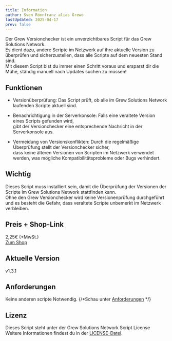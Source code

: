 ```yaml
---
title: Information
author: Sven Rönnfranz alias Grewo
lastUpdated: 2025-04-17
prev: false
---
```


Der Grew Versionchecker ist ein unverzichtbares Script für das Grew Solutions Network.<br/>
Es dient dazu, andere Scripte im Netzwerk auf ihre aktuelle Version zu überprüfen und sicherzustellen, dass alle Scripte auf dem neuesten Stand sind.<br/>
Mit diesem Script bist du immer einen Schritt voraus und ersparst dir die Mühe, ständig manuell nach Updates suchen zu müssen!

## Funktionen
* Versionüberprüfung: Das Script prüft, ob alle im Grew Solutions Network laufenden Scripte aktuell sind.

* Benachrichtigung in der Serverkonsole: Falls eine veraltete Version eines Scripts gefunden wird,<br/>
gibt der Versionchecker eine entsprechende Nachricht in der Serverkonsole aus.

* Vermeidung von Versionskonflikten: Durch die regelmäßige Überprüfung stellt der Versionchecker sicher,<br/>
dass keine älteren Versionen von Scripten im Netzwerk verwendet werden, was mögliche Kompatibilitätsprobleme oder Bugs verhindert.

## Wichtig
Dieses Script muss installiert sein, damit die Überprüfung der Versionen der Scripte im Grew Solutions Network stattfinden kann.<br/>
Ohne den Grew Versionchecker wird keine Versionenprüfung durchgeführt und es besteht die Gefahr, dass veraltete Scripte unbemerkt im Netzwerk verbleiben.

## Preis + Shop-Link
2,25€ (+MwSt.)<br/>
<a href="https://store.grew-solutions.de/package/6484290" target="_blank">Zum Shop</a>

## Aktuelle Version
v1.3.1

## Anforderungen
Keine anderen scripte Notwendig.
{/*Schau unter [Anforderungen](/de/grew_versionchecker/required) */}

## Lizenz
Dieses Script steht unter der Grew Solutions Network Script License Weitere Informationen findest du in der [LICENSE-Datei](/de/grew_versionchecker/license).
